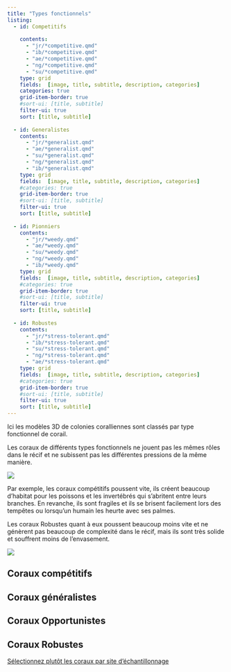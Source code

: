 ```yaml
---
title: "Types fonctionnels"
listing:
  - id: Competitifs
  
    contents: 
      - "jr/*competitive.qmd"
      - "ib/*competitive.qmd"
      - "ae/*competitive.qmd"
      - "ng/*competitive.qmd"
      - "su/*competitive.qmd"
    type: grid
    fields:  [image, title, subtitle, description, categories]
    categories: true
    grid-item-border: true
    #sort-ui: [title, subtitle]
    filter-ui: true
    sort: [title, subtitle]
    
  - id: Generalistes
    contents: 
      - "jr/*generalist.qmd"
      - "ae/*generalist.qmd"
      - "su/*generalist.qmd"
      - "ng/*generalist.qmd"
      - "ib/*generalist.qmd"
    type: grid
    fields:  [image, title, subtitle, description, categories]
    #categories: true
    grid-item-border: true
    #sort-ui: [title, subtitle]
    filter-ui: true
    sort: [title, subtitle]
  
  - id: Pionniers
    contents: 
      - "jr/*weedy.qmd"
      - "ae/*weedy.qmd"
      - "su/*weedy.qmd"
      - "ng/*weedy.qmd"
      - "ib/*weedy.qmd"
    type: grid
    fields:  [image, title, subtitle, description, categories]
    #categories: true
    grid-item-border: true
    #sort-ui: [title, subtitle]
    filter-ui: true
    sort: [title, subtitle]
    
  - id: Robustes
    contents: 
      - "jr/*stress-tolerant.qmd"
      - "ib/*stress-tolerant.qmd"
      - "su/*stress-tolerant.qmd"
      - "ng/*stress-tolerant.qmd"
      - "ae/*stress-tolerant.qmd"
    type: grid
    fields:  [image, title, subtitle, description, categories]
    #categories: true
    grid-item-border: true
    #sort-ui: [title, subtitle]
    filter-ui: true
    sort: [title, subtitle]
---
```


Ici les modèles 3D de colonies coralliennes sont classés par type fonctionnel de corail.

::: {.alert .alert-info}
Les coraux de différents types fonctionnels ne jouent pas les mêmes rôles dans le récif et ne subissent pas les différentes pressions de la même manière.

::: {.grid}

::: {.g-col-4}
![](/assets/images/compet_w100.png){.img-center}
:::

::: {.g-col-8}
Par exemple, les coraux [compétitifs]{.badge .rounded-pill .bg-warning} poussent vite, ils créent beaucoup d'habitat pour les poissons et les invertébrés qui s'abritent entre leurs branches. En revanche, ils sont fragiles et ils se brisent facilement lors des tempêtes ou lorsqu'un humain les heurte avec ses palmes.
:::

::: {.g-col-8}
Les coraux [Robustes]{.badge .rounded-pill .bg-success} quant à eux poussent beaucoup moins vite et ne génèrent pas beaucoup de complexité dans le récif, mais ils sont très solide et souffrent moins de l'envasement.
:::

::: {.g-col-4}
![](/assets/images/stresstol_w100.png){.img-center}
:::

:::

:::


## Coraux compétitifs

::: {#Competitifs}
:::

## Coraux généralistes

::: {#Generalistes}
:::

## Coraux Opportunistes

::: {#Pionniers}
:::

## Coraux Robustes

::: {#Robustes}
:::

::: callout-tip
[Sélectionnez plutôt les coraux par site d'échantillonnage](listing_site.html)
:::
